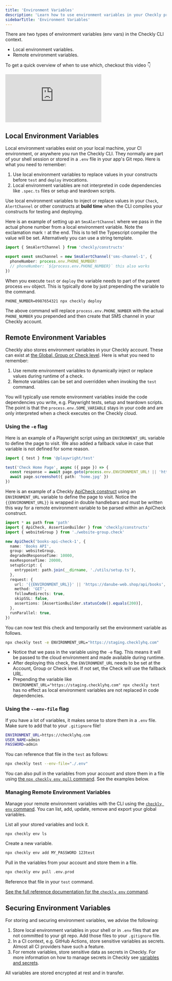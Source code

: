 ```yaml
---
title: 'Environment Variables'
description: 'Learn how to use environment variables in your Checkly project'
sidebarTitle: 'Environment Variables'
---
```



There are two types of environment variables (env vars) in the Checkly CLI context.

- Local environment variables.
- Remote environment variables.

To get a quick overview of when to use which, checkout this video 👇

<iframe
  className="w-full aspect-video rounded-xl"
  src="https://www.youtube.com/embed/nEIOBRSbjAk"
  title="YouTube video player"
  frameBorder="0"
  allow="accelerometer; autoplay; clipboard-write; encrypted-media; gyroscope; picture-in-picture"
  allowFullScreen
></iframe>

## Local Environment Variables

Local environment variables exist on your local machine, your CI environment, or anywhere you run the Checkly CLI. They
normally are part of your shell session or stored in a `.env` file in your app's Git repo. Here is what you need to
remember:

1. Use local environment variables to replace values in your constructs before `test` and `deploy` invocations.
2. Local environment variables are not interpreted in code dependencies like `.spec.ts` files or setup and teardown scripts.

Use local environment variables to inject or replace values in your `Check`, `AlertChannel` or other constructs at
**build time** when the CLI compiles your constructs for testing and deploying.

Here is an example of setting up an `SmsAlertChannel` where we pass in the actual phone number from a local environment
variable. Note the exclamation mark `!` at the end. This is to tell the Typescript compiler the value will be set.
Alternatively you can use a string template.

```ts Alert-Channel.check.ts
import { SmsAlertChannel } from 'checkly/constructs'

export const smsChannel = new SmsAlertChannel('sms-channel-1', {
  phoneNumber: process.env.PHONE_NUMBER!
  // phoneNumber: `${process.env.PHONE_NUMBER}` this also works
})
```

When you execute `test` or `deploy` the variable needs to part of the parent process `env` object. This is typically
done by just prepending the variable to the command.

```
PHONE_NUMBER=0987654321 npx checkly deploy
```

The above command will replace `process.env.PHONE_NUMBER` with the actual `PHONE_NUMBER` you prepended and then create
that SMS channel in your Checkly account.

## Remote Environment Variables

Checkly also stores environment variables in your Checkly account. These can exist at [the
Global, Group or Check level](/docs/platform/variables). Here is what you need to remember:

1. Use remote environment variables to dynamically inject or replace values during runtime of a check.
2. Remote variables can be set and overridden when invoking the `test` command.

You will typically use remote environment variables inside the code dependencies you write, e.g. Playwright tests, setup
 and teardown scripts. The point is that the `process.env.SOME_VARIABLE` stays in your code and are only interpreted when
a check executes on the Checkly cloud.

### Using the `-e` flag

Here is an example of a Playwright script using an `ENVIRONMENT_URL` variable to define the page to visit. We also added
a fallback value in case that variable is not defined for some reason.

```ts home.check.ts
import { test } from '@playwright/test'

test('Check Home Page', async ({ page }) => {
  const response = await page.goto(process.env.ENVIRONMENT_URL! || 'https://wwww.checklyhq.com')
  await page.screenshot({ path: 'home.jpg' })
})
```
Here is an example of a Checkly [ApiCheck construct](/constructs/api-check) using an `ENVIRONMENT_URL` variable to define the page to visit. Notice the `{{ENVIRONMENT_URL}}` is wrapped in double handlebars and must be written this way for a remote environment variable to be parsed within an ApiCheck construct.

```ts api.check.ts
import * as path from 'path'
import { ApiCheck, AssertionBuilder } from 'checkly/constructs'
import { websiteGroup } from './website-group.check'

new ApiCheck('books-api-check-1', {
  name: 'Books API',
  group: websiteGroup,
  degradedResponseTime: 10000,
  maxResponseTime: 20000,
  setupScript: {
    entrypoint: path.join(__dirname, './utils/setup.ts'),
  },
  request: {
    url: '{{ENVIRONMENT_URL}}' || 'https://danube-web.shop/api/books',
    method: 'GET',
    followRedirects: true,
    skipSSL: false,
    assertions: [AssertionBuilder.statusCode().equals(200)],
  },
  runParallel: true,
})
```

You can now test this check and temporarily set the environment variable as follows.

```bash Terminal
npx checkly test -e ENVIRONMENT_URL="https://staging.checklyhq.com"
```

- Notice that we pass in the variable using the `-e` flag. This means it will be passed to the cloud environment and made
available during runtime.
- After deploying this check, the `ENVIRONMENT_URL` needs to be set at the Account, Group or Check level. If not set, the Check
will use the fallback URL.
- Prepending the variable like `ENVIRONMENT_URL="https://staging.checklyhq.com" npx checkly test` has no effect as local
environment variables are not replaced in code dependencies.

### Using the `--env-file` flag

If you have a lot of variables, it makes sense to store them in a `.env` file. Make sure to add that to your `.gitignore` file!

```bash Terminal
ENVIRONMENT_URL=https://checklyhq.com
USER_NAME=admin
PASSWORD=admin
```

You can reference that file in the `test` as follows:

```bash Terminal
npx checkly test --env-file="./.env"
```

You can also pull in the variables from your account and store them in a file using [the `npx checkly env pull` command](/cli/checkly-env#pull).
See the examples below.

### Managing Remote Environment Variables

Manage your remote environment variables with the CLI using the [`checkly env` command](/cli/checkly-env). You can list, add, update, remove
and export your global variables.

List all your stored variables and lock it.

```bash
npx checkly env ls
```

Create a new variable.

```bash
npx checkly env add MY_PASSWORD 123test
```

Pull in the variables from your account and store them in a file.

```bash
npx checkly env pull .env.prod
```

Reference that file in your `test` command.

<Tip>[See the full reference documentation for the `checkly env` command](/cli/checkly-env).</Tip>

## Securing Environment Variables

For storing and securing environment variables, we advise the following:

1. Store local environment variables in your shell or in `.env` files that are not committed to your git repo. Add those
files to your `.gitignore` file.
2. In a CI context, e.g. GitHub Actions, store sensitive variables as secrets. Almost all CI providers have such a feature.
3. For remote variables, store sensitive data as secrets in Checkly. For more information on how to manage secrets in Checkly see [variables and secrets](/docs/platform/variables).

All variables are stored encrypted at rest and in transfer.


